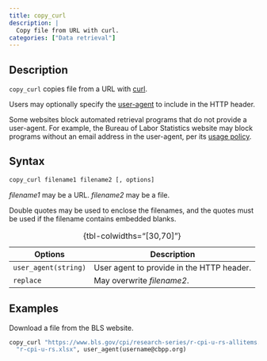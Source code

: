 ```yaml
---
title: copy_curl
description: |
  Copy file from URL with curl.
categories: ["Data retrieval"]
---
```


## Description

`copy_curl` copies file from a URL with [curl](https://curl.se/).

Users may optionally specify the [user-agent](https://everything.curl.dev/http/modify/user-agent.html) to include in the HTTP header.

Some websites block automated retrieval programs that do not provide a user-agent. For example, the Bureau of Labor Statistics website may block programs without an email address in the user-agent, per its [usage policy](https://www.bls.gov/bls/pss.htm).

## Syntax

``` stata
copy_curl filename1 filename2 [, options]
```

*filename1* may be a URL. *filename2* may be a file.

Double quotes may be used to enclose the filenames, and the quotes must be used if the filename contains embedded blanks.

| Options              | Description                               |
|----------------------|-------------------------------------------|
| `user_agent(string)` | User agent to provide in the HTTP header. |
| `replace`            | May overwrite *filename2*.                |

: {tbl-colwidths="\[30,70\]"}

## Examples

Download a file from the BLS website.

``` stata
copy_curl "https://www.bls.gov/cpi/research-series/r-cpi-u-rs-allitems.xlsx"  ///
  "r-cpi-u-rs.xlsx", user_agent(username@cbpp.org)
```
